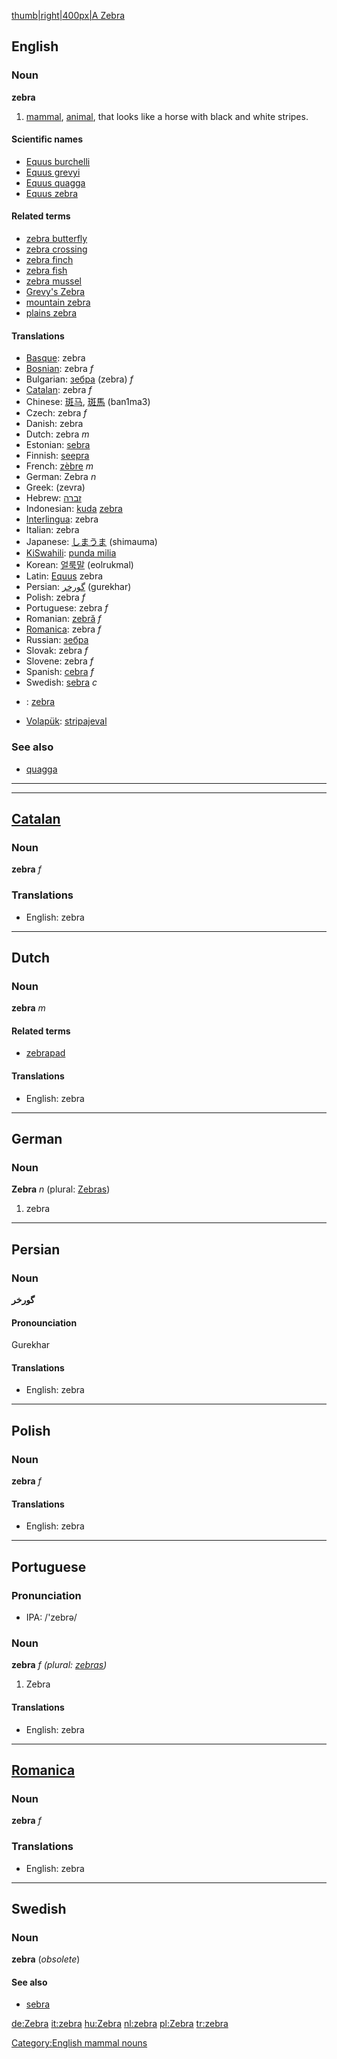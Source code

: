 [[image:zebra3.jpg|thumb|right|400px|A Zebra]]
== English ==
=== Noun ===
'''zebra'''

#[[mammal]], [[animal]], that looks like a horse with black and white stripes.

==== Scientific names ====
*[[Equus burchelli]]
*[[Equus grevyi]]
*[[Equus quagga]]
*[[Equus zebra]]

==== Related terms ====
*[[zebra butterfly]]
*[[zebra crossing]]
*[[zebra finch]]
*[[zebra fish]]
*[[zebra mussel]]
*[[Grevy's Zebra]]
*[[mountain zebra]]
*[[plains zebra]]

==== Translations ====
*[[Basque]]: zebra
*[[Bosnian]]: zebra ''f''
*Bulgarian: [[зебра]] (zebra) ''f''
*[[Catalan]]: zebra ''f''
*Chinese: [[斑马]], [[斑馬]] (ban1ma3)
*Czech: zebra ''f''
*Danish: zebra
*Dutch: zebra ''m''
*Estonian: [[sebra]]
*Finnish: [[seepra]]
*French: [[zèbre]] ''m''
*German: Zebra ''n'' 
*Greek: (zevra)
*Hebrew: [[זברה]]
*Indonesian: [[kuda]] [[zebra]]<!-- is this one translation wikified wrongly or two translations missing a comma? -->
*[[Interlingua]]: zebra
*Italian: zebra
*Japanese: [[しまうま]] (shimauma)
*[[KiSwahili]]: [[punda milia]]
*Korean: [[얼룩말]] (eolrukmal)
*Latin: [[Equus]] zebra
*Persian: [[گورخر]] (gurekhar)
*Polish: zebra ''f''
*Portuguese: zebra ''f''
*Romanian: [[zebră]] ''f''
*[[Romanica]]: zebra ''f''
*Russian: [[зебра]]
*Slovak: zebra ''f''
*Slovene: zebra ''f''
*Spanish: [[cebra]] ''f''
*Swedish: [[sebra]] ''c''
*{{tr}}: [[zebra]]
*[[Volapük]]: [[stripajeval]]

===See also===
*[[quagga]]

----


----

==[[Catalan]]==
===Noun===
'''zebra''' ''f''

===Translations===
*English: zebra

----

==Dutch==
===Noun===
'''zebra''' ''m''

====Related terms====
*[[zebrapad]]

====Translations====
*English: zebra

----

==German==
===Noun===
'''Zebra''' ''n'' (plural: [[Zebras]])

#zebra

----

==Persian==
===Noun===

'''گورخر''' 

====Pronounciation====
Gurekhar

====Translations====
*English: zebra

----


==Polish==
===Noun===

'''zebra''' ''f''

====Translations====
*English: zebra

----

==Portuguese==
===Pronunciation===
*IPA: /'zebrə/

===Noun===
'''zebra''' ''f (plural: [[zebras]])''

#Zebra

====Translations====
*English: zebra
----

==[[Romanica]]==
===Noun===
'''zebra''' ''f''

===Translations===
*English: zebra


----
==Swedish==
===Noun===
'''zebra''' (''obsolete'')

====See also====
*[[sebra]]
[[Category:English mammal nouns]]

[[de:Zebra]]
[[it:zebra]]
[[hu:Zebra]]
[[nl:zebra]]
[[pl:Zebra]]
[[tr:zebra]]